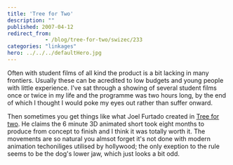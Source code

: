 ```yaml
---
title: 'Tree for Two'
description: ""
published: 2007-04-12
redirect_from: 
            - /blog/tree-for-two/swizec/233
categories: "linkages"
hero: ../../../defaultHero.jpg
---
```

Often with student films of all kind the product is a bit lacking in many frontiers. Usually these can be acredited to low budgets and young people with little experience. I&#x27;ve sat through a showing of several student films once or twice in my life and the programme was two hours long, by the end of which I thought I would poke my eyes out rather than suffer onward.

Then sometimes you get things like what Joel Furtado created in [Tree for two](http://joelfurtado.com/). He claims the 6 minute 3D animated short took eight months to produce from concept to finish and I think it was totally worth it. The movements are so natural you almsot forget it&#x27;s not done with modern animation techoniliges utilised by hollywood; the only exeption to the rule seems to be the dog&#x27;s lower jaw, which just looks a bit odd.
